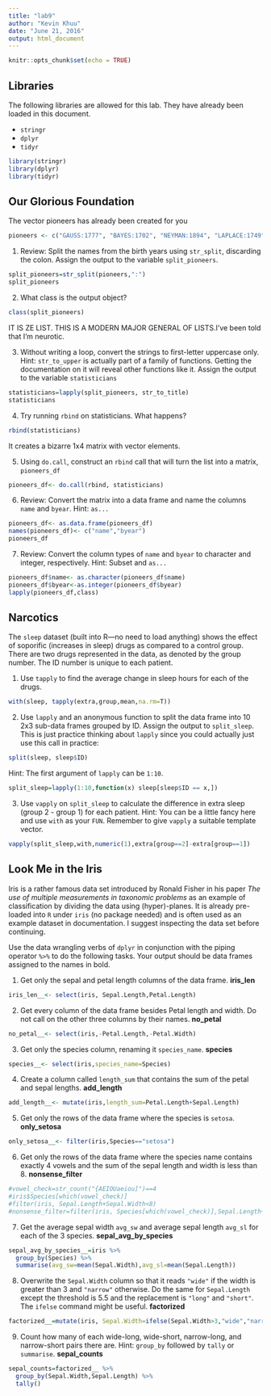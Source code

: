 ```yaml
---
title: "lab9"
author: "Kevin Khuu"
date: "June 21, 2016"
output: html_document
---
```


```r
knitr::opts_chunk$set(echo = TRUE)
```

## Libraries

The following libraries are allowed for this lab.  They have already been loaded in this document.

* `stringr`
* `dplyr`
* `tidyr`

```r
library(stringr)
library(dplyr)
library(tidyr)
```


## Our Glorious Foundation

The vector pioneers has already been created for you
```r
pioneers <- c("GAUSS:1777", "BAYES:1702", "NEYMAN:1894", "LAPLACE:1749")
```

1.  Review: Split the names from the birth years using `str_split`, discarding the colon.  Assign the output to the variable `split_pioneers`.
```r
split_pioneers=str_split(pioneers,":")
split_pioneers
```

2.  What class is the output object?
```r
class(split_pioneers)
```
IT IS ZE LIST. THIS IS A MODERN MAJOR GENERAL OF LISTS.I've been told that I'm neurotic.

3.  Without writing a loop, convert the strings to first-letter uppercase only.  Hint: `str_to_upper` is actually part of a family of functions.  Getting the documentation on it will reveal other functions like it.  Assign the output to the variable `statisticians`
```r
statisticians=lapply(split_pioneers, str_to_title)
statisticians
```

4.  Try running `rbind` on statisticians.  What happens?
```r
rbind(statisticians)
```
It creates a bizarre 1x4 matrix with vector elements.

5.  Using `do.call`, construct an `rbind` call that will turn the list into a matrix, `pioneers_df`
```r
pioneers_df<- do.call(rbind, statisticians)
```

6.  Review: Convert the matrix into a data frame and name the columns `name` and `byear`.  Hint: `as...`
```r
pioneers_df<- as.data.frame(pioneers_df)
names(pioneers_df)<- c("name","byear")
pioneers_df
```

7.  Review: Convert the column types of `name` and `byear` to character and integer, respectively.  Hint: Subset and `as...` 
```r
pioneers_df$name<- as.character(pioneers_df$name)
pioneers_df$byear<-as.integer(pioneers_df$byear)
lapply(pioneers_df,class)
```

## Narcotics

The `sleep` dataset (built into R---no need to load anything) shows the effect of soporific (increases in sleep) drugs as compared to a control group.  There are two drugs represented in the data, as denoted by the group number.  The ID number is unique to each patient.

1.  Use `tapply` to find the average change in sleep hours for each of the drugs.
```r
with(sleep, tapply(extra,group,mean,na.rm=T))
```

2.  Use `lapply` and an anonymous function to split the data frame into 10 2x3 sub-data frames grouped by ID.  Assign the output to `split_sleep`.  This is just practice thinking about `lapply` since you could actually just use this call in practice:
```r
split(sleep, sleep$ID)
```

Hint: The first argument of `lapply` can be `1:10`.
```r
split_sleep=lapply(1:10,function(x) sleep[sleep$ID == x,])
```

3.  Use `vapply` on `split_sleep` to calculate the difference in extra sleep (group 2 - group 1) for each patient.  Hint: You can be a little fancy here and use `with` as your `FUN`.  Remember to give `vapply` a suitable template vector.
```r
vapply(split_sleep,with,numeric(1),extra[group==2]-extra[group==1])
```

## Look Me in the Iris

Iris is a rather famous data set introduced by Ronald Fisher in his paper _The use of multiple measurements in taxonomic problems_ as an example of classification by dividing the data using (hyper)-planes.  It is already pre-loaded into `R` under `iris` (no package needed) and is often used as an example dataset in documentation.  I suggest inspecting the data set before continuing.

Use the data wrangling verbs of `dplyr` in conjunction with the piping operator `%>%` to do the following tasks.  Your output should be data frames assigned to the names in bold.

1.  Get only the sepal and petal length columns of the data frame.  __iris_len__
```r
iris_len__<- select(iris, Sepal.Length,Petal.Length)
```
2.  Get every column of the data frame besides Petal length and width.  Do not call on the other three columns by their names.  __no_petal__
```r
no_petal__<- select(iris,-Petal.Length,-Petal.Width)
```
3.  Get only the species column, renaming it `species_name`.  __species__
```r
species__<- select(iris,species_name=Species)
```
4.  Create a column called `length_sum` that contains the sum of the petal and sepal lengths.  __add_length__
```r
add_length__<- mutate(iris,length_sum=Petal.Length+Sepal.Length)
```
5.  Get only the rows of the data frame where the species is `setosa`. __only_setosa__
```r
only_setosa__<- filter(iris,Species=="setosa")
```
6.  Get only the rows of the data frame where the species name contains exactly 4 vowels and the sum of the sepal length and width is less than 8.  __nonsense_filter__
```r
#vowel_check=str_count("{AEIOUaeiou]")==4
#iris$Species[which(vowel_check)]
#filter(iris, Sepal.Length+Sepal.Width<8)
#nonsense_filter=filter(iris, Species[which(vowel_check)],Sepal.Length+Sepal.Width<8)
```
7.  Get the average sepal width `avg_sw` and average sepal length `avg_sl` for each of the 3 species.  __sepal_avg_by_species__
```r
sepal_avg_by_species__=iris %>%
  group_by(Species) %>% 
  summarise(avg_sw=mean(Sepal.Width),avg_sl=mean(Sepal.Length))
```
8.  Overwrite the `Sepal.Width` column so that it reads `"wide"` if the width is greater than 3 and `"narrow"` otherwise.  Do the same for `Sepal.Length` except the threshold is 5.5 and the replacement is `"long"` and `"short"`.  The `ifelse` command might be useful.  __factorized__
```r
factorized__=mutate(iris, Sepal.Width=ifelse(Sepal.Width>3,"wide","narrow"),Sepal.Length=ifelse(Sepal.Length>5.5,"long","short"))
```
9.  Count how many of each wide-long, wide-short, narrow-long, and narrow-short pairs there are.  Hint: `group_by` followed by `tally` or `summarise`.  __sepal_counts__
```r
sepal_counts=factorized__ %>% 
  group_by(Sepal.Width,Sepal.Length) %>% 
  tally()
```


